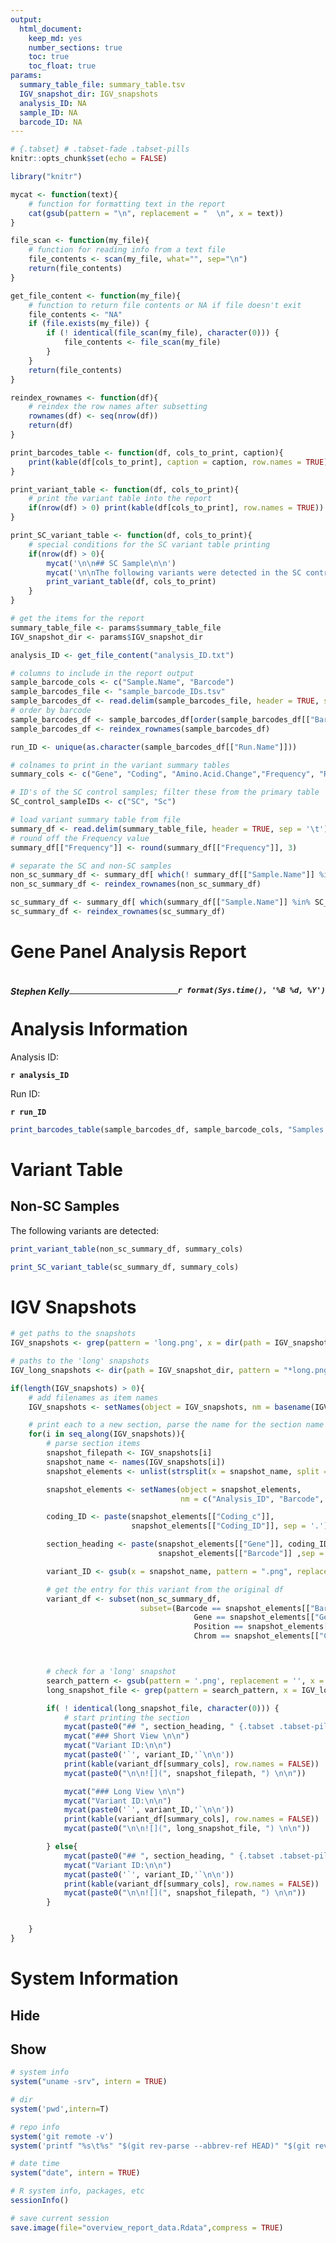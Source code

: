 ```yaml
---
output:
  html_document:
    keep_md: yes
    number_sections: true
    toc: true
    toc_float: true
params:
  summary_table_file: summary_table.tsv
  IGV_snapshot_dir: IGV_snapshots
  analysis_ID: NA
  sample_ID: NA
  barcode_ID: NA
---
```

<!-- Setup the R code to be used in R Markdown generation throughout the report -->
```r
# {.tabset} # .tabset-fade .tabset-pills
knitr::opts_chunk$set(echo = FALSE)

library("knitr")

mycat <- function(text){
    # function for formatting text in the report
    cat(gsub(pattern = "\n", replacement = "  \n", x = text))
}

file_scan <- function(my_file){
    # function for reading info from a text file
    file_contents <- scan(my_file, what="", sep="\n")
    return(file_contents)
}

get_file_content <- function(my_file){
    # function to return file contents or NA if file doesn't exit
    file_contents <- "NA"
    if (file.exists(my_file)) {
        if (! identical(file_scan(my_file), character(0))) {
            file_contents <- file_scan(my_file)
        }
    }
    return(file_contents)
}

reindex_rownames <- function(df){
    # reindex the row names after subsetting
    rownames(df) <- seq(nrow(df))
    return(df)
}

print_barcodes_table <- function(df, cols_to_print, caption){
    print(kable(df[cols_to_print], caption = caption, row.names = TRUE))
}

print_variant_table <- function(df, cols_to_print){
    # print the variant table into the report
    if(nrow(df) > 0) print(kable(df[cols_to_print], row.names = TRUE))
}

print_SC_variant_table <- function(df, cols_to_print){
    # special conditions for the SC variant table printing
    if(nrow(df) > 0){
        mycat('\n\n## SC Sample\n\n')
        mycat('\n\nThe following variants were detected in the SC control sample:\n\n')
        print_variant_table(df, cols_to_print)
    }
}

```


```r
# get the items for the report
summary_table_file <- params$summary_table_file
IGV_snapshot_dir <- params$IGV_snapshot_dir

analysis_ID <- get_file_content("analysis_ID.txt")
```

```r
# columns to include in the report output
sample_barcode_cols <- c("Sample.Name", "Barcode")
sample_barcodes_file <- "sample_barcode_IDs.tsv"
sample_barcodes_df <- read.delim(sample_barcodes_file, header = TRUE, sep = '\t') # , check.names = FALSE
# order by barcode
sample_barcodes_df <- sample_barcodes_df[order(sample_barcodes_df[["Barcode"]]), ]
sample_barcodes_df <- reindex_rownames(sample_barcodes_df)

run_ID <- unique(as.character(sample_barcodes_df[["Run.Name"]]))
```

```r
# colnames to print in the variant summary tables
summary_cols <- c("Gene", "Coding", "Amino.Acid.Change","Frequency", "Review", "Sample.Name", "Barcode")

# ID's of the SC control samples; filter these from the primary table
SC_control_sampleIDs <- c("SC", "Sc")

# load variant summary table from file
summary_df <- read.delim(summary_table_file, header = TRUE, sep = '\t')
# round off the Frequency value
summary_df[["Frequency"]] <- round(summary_df[["Frequency"]], 3)

# separate the SC and non-SC samples
non_sc_summary_df <- summary_df[ which(! summary_df[["Sample.Name"]] %in% SC_control_sampleIDs), ]
non_sc_summary_df <- reindex_rownames(non_sc_summary_df)

sc_summary_df <- summary_df[ which(summary_df[["Sample.Name"]] %in% SC_control_sampleIDs), ]
sc_summary_df <- reindex_rownames(sc_summary_df)
```
<!-- Start printing the report contents -->
<!-- Custom report header -->
<div class="fluid-row" id="header">
<h1 class="title toc-ignore">Gene Panel Analysis Report</h1>
<h4 class="author" style="display: inline; float: left;"><em>Stephen Kelly</em></h4>
<h4 class="date" style=" inline; float: right;"><em>`r format(Sys.time(), '%B %d, %Y')`</em></h4>
</div>
<br>
<hr class="section-rule">

<!-- Custom report CSS styling -->
<style>
/* custom line between sections */
.section-rule {
color: lightgray;
}

/* color the active TOC element purple */
.list-group-item.active, .list-group-item.active:focus, .list-group-item.active:hover {
    background-color: indigo;
}

/*
#header h1 {
    color: purple; 
    border-bottom: 1px solid purple;
    padding-bottom: 15px;
}
*/

/* color the active pill buttons purple with white text */

.nav-pills > li.active > a, .nav-pills > li.active > a:focus {
color: white;
background-color: indigo;
}
/* color the inactive pill button text purple */

.nav-pills > li.active > a:hover {
background-color: indigo;
color:white;
}

.nav>li>a {
color: indigo;
background-color: lightgray;
}

</style>


# Analysis Information

Analysis ID:

<strong>`r analysis_ID`</strong>

Run ID:

<strong>`r run_ID`</strong>

```r
print_barcodes_table(sample_barcodes_df, sample_barcode_cols, "Samples included in the analysis.")
```

# Variant Table {.tabset .tabset-pills}

## Non-SC Samples

The following variants are detected:

```r
print_variant_table(non_sc_summary_df, summary_cols)
```

```r
print_SC_variant_table(sc_summary_df, summary_cols)
```

# IGV Snapshots

```r
# get paths to the snapshots
IGV_snapshots <- grep(pattern = 'long.png', x = dir(path = IGV_snapshot_dir, pattern = "*.png", full.names = TRUE), value = TRUE, invert = TRUE)

# paths to the 'long' snapshots
IGV_long_snapshots <- dir(path = IGV_snapshot_dir, pattern = "*long.png", full.names = TRUE)

if(length(IGV_snapshots) > 0){
    # add filenames as item names
    IGV_snapshots <- setNames(object = IGV_snapshots, nm = basename(IGV_snapshots))

    # print each to a new section, parse the name for the section name
    for(i in seq_along(IGV_snapshots)){
        # parse section items
        snapshot_filepath <- IGV_snapshots[i]
        snapshot_name <- names(IGV_snapshots[i])
        snapshot_elements <- unlist(strsplit(x = snapshot_name, split = '.', fixed = TRUE))

        snapshot_elements <- setNames(object = snapshot_elements,
                                      nm = c("Analysis_ID", "Barcode", "Gene", "Chrom", "Pos", "Coding_c", "Coding_ID", "Extension"))

        coding_ID <- paste(snapshot_elements[["Coding_c"]],
                           snapshot_elements[["Coding_ID"]], sep = '.')

        section_heading <- paste(snapshot_elements[["Gene"]], coding_ID,
                                 snapshot_elements[["Barcode"]] ,sep = ' ')

        variant_ID <- gsub(x = snapshot_name, pattern = ".png", replacement = "")

        # get the entry for this variant from the original df
        variant_df <- subset(non_sc_summary_df,
                             subset=(Barcode == snapshot_elements[["Barcode"]] &
                                         Gene == snapshot_elements[["Gene"]] &
                                         Position == snapshot_elements[["Pos"]] &
                                         Chrom == snapshot_elements[["Chrom"]]))



        # check for a 'long' snapshot
        search_pattern <- gsub(pattern = '.png', replacement = '', x = names(snapshot_filepath))
        long_snapshot_file <- grep(pattern = search_pattern, x = IGV_long_snapshots, value = TRUE)

        if( ! identical(long_snapshot_file, character(0))) {
            # start printing the section
            mycat(paste0("## ", section_heading, " {.tabset .tabset-pills} \n\n"))
            mycat("### Short View \n\n")
            mycat("Variant ID:\n\n")
            mycat(paste0('`', variant_ID,'`\n\n'))
            print(kable(variant_df[summary_cols], row.names = FALSE))
            mycat(paste0("\n\n![](", snapshot_filepath, ") \n\n"))

            mycat("### Long View \n\n")
            mycat("Variant ID:\n\n")
            mycat(paste0('`', variant_ID,'`\n\n'))
            print(kable(variant_df[summary_cols], row.names = FALSE))
            mycat(paste0("\n\n![](", long_snapshot_file, ") \n\n"))

        } else{
            mycat(paste0("## ", section_heading, " {.tabset .tabset-pills} \n\n"))
            mycat("Variant ID:\n\n")
            mycat(paste0('`', variant_ID,'`\n\n'))
            print(kable(variant_df[summary_cols], row.names = FALSE))
            mycat(paste0("\n\n![](", snapshot_filepath, ") \n\n"))
        }


    }
}

```


# System Information {.tabset .tabset-pills}

## Hide

## Show

```r
# system info
system("uname -srv", intern = TRUE)

# dir
system('pwd',intern=T)

# repo info
system('git remote -v')
system('printf "%s\t%s" "$(git rev-parse --abbrev-ref HEAD)" "$(git rev-parse HEAD)"')

# date time
system("date", intern = TRUE)

# R system info, packages, etc
sessionInfo()

# save current session
save.image(file="overview_report_data.Rdata",compress = TRUE)
```
